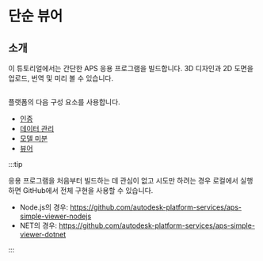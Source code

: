 
# 단순 뷰어

## 소개

이 튜토리얼에서는 간단한 APS 응용 프로그램을 빌드합니다.
3D 디자인과 2D 도면을 업로드, 번역 및 미리 볼 수 있습니다.

<Image img={PreviewUrl} />

플랫폼의 다음 구성 요소를 사용합니다.

- [인증](https://aps.autodesk.com/en/docs/oauth/v2/developers_guide/overview)
- [데이터 관리](https://aps.autodesk.com/en/docs/data/v2/developers_guide/overview)
- [모델 미분](https://aps.autodesk.com/en/docs/model-derivative/v2/developers_guide/overview)
- [뷰어](https://aps.autodesk.com/en/docs/viewer/v7/developers_guide/overview)



:::tip

응용 프로그램을 처음부터 빌드하는 데 관심이 없고 시도만 하려는 경우
로컬에서 실행하면 GitHub에서 전체 구현을 사용할 수 있습니다.
- Node.js의 경우: https://github.com/autodesk-platform-services/aps-simple-viewer-nodejs
- NET의 경우: https://github.com/autodesk-platform-services/aps-simple-viewer-dotnet


:::

